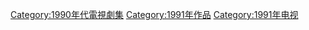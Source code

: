 {{cat year nav
| year = 1991
| cat = 電視劇集
| sortkey = 電視劇集
| article = 電視劇
| in = 
}}
[[Category:1990年代電視劇集|Category:1990年代電視劇集]]
[[Category:1991年作品|Category:1991年作品]]
[[Category:1991年电视|Category:1991年电视]]